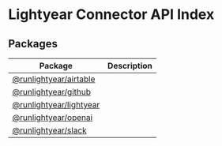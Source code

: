 # Lightyear Connector API Index

## Packages

|  Package | Description |
|  --- | --- |
|  [@runlightyear/airtable](/docs/api/airtable) |  |
|  [@runlightyear/github](/docs/api/github) |  |
|  [@runlightyear/lightyear](/docs/api/lightyear) |  |
|  [@runlightyear/openai](/docs/api/openai) |  |
|  [@runlightyear/slack](/docs/api/slack) |  |

